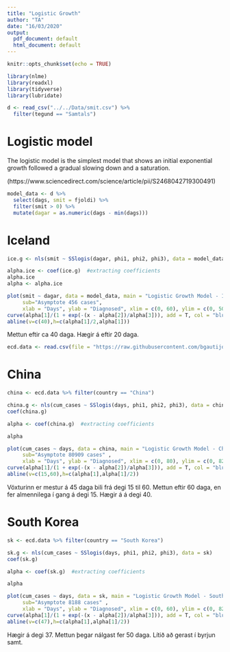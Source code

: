 ```yaml
---
title: "Logistic Growth"
author: "TA"
date: "16/03/2020"
output:
  pdf_document: default
  html_document: default
---
```


```r
knitr::opts_chunk$set(echo = TRUE)
```

```r
library(nlme)
library(readxl)
library(tidyverse)
library(lubridate)
```

```r
d <- read_csv("../../Data/smit.csv") %>% 
  filter(tegund == "Samtals")
```

# Logistic model
The logistic model is the simplest model that shows an initial exponential growth followed a gradual slowing down and a saturation.

(https://www.sciencedirect.com/science/article/pii/S2468042719300491)


```r
model_data <- d %>% 
  select(dags, smit = fjoldi) %>% 
  filter(smit > 0) %>% 
  mutate(dagar = as.numeric(dags - min(dags)))
```

# Iceland

```r
ice.g <- nls(smit ~ SSlogis(dagar, phi1, phi2, phi3), data = model_data)
```


```r
alpha.ice <- coef(ice.g)  #extracting coefficients
alpha.ice
alpha <- alpha.ice

plot(smit ~ dagar, data = model_data, main = "Logistic Growth Model - Iceland",
     sub="Asymptote 456 cases",
     xlab = "Days", ylab = "Diagnosed", xlim = c(0, 60), ylim = c(0, 500))  
curve(alpha[1]/(1 + exp(-(x - alpha[2])/alpha[3])), add = T, col = "blue")  # Fitted model
abline(v=c(40),h=c(alpha[1]/2,alpha[1]))
```

Mettun eftir ca 40 daga. Hægir á eftir 20 daga.

```r
ecd.data <- read.csv(file = "https://raw.githubusercontent.com/bgautijonsson/covid19/master/Data/ECDC_Data.csv")
```

# China

```r
china <- ecd.data %>% filter(country == "China")
```

```r
china.g <- nls(cum_cases ~ SSlogis(days, phi1, phi2, phi3), data = china)
coef(china.g)
```

```r
alpha <- coef(china.g)  #extracting coefficients

alpha

plot(cum_cases ~ days, data = china, main = "Logistic Growth Model - China",
     sub="Asymptote 80909 cases" ,
     xlab = "Days", ylab = "Diagnosed", xlim = c(0, 80), ylim = c(0, 82000))  
curve(alpha[1]/(1 + exp(-(x - alpha[2])/alpha[3])), add = T, col = "blue")  # Fitted model
abline(v=c(15,60),h=c(alpha[1],alpha[1]/2))
```

Vöxturinn er mestur á 45 daga bili frá degi 15 til 60. Mettun eftir 60 daga, en fer almennilega í gang á degi 15. Hægir á á degi 40.

# South Korea

```r
sk <- ecd.data %>% filter(country == "South Korea")
```

```r
sk.g <- nls(cum_cases ~ SSlogis(days, phi1, phi2, phi3), data = sk)
coef(sk.g)
```

```r
alpha <- coef(sk.g)  #extracting coefficients

alpha

plot(cum_cases ~ days, data = sk, main = "Logistic Growth Model - South Korea",
     sub="Asymptote 8188 cases" ,
     xlab = "Days", ylab = "Diagnosed", xlim = c(0, 60), ylim = c(0, 8200))  
curve(alpha[1]/(1 + exp(-(x - alpha[2])/alpha[3])), add = T, col = "blue")  # Fitted model
abline(v=c(47),h=c(alpha[1],alpha[1]/2))
```

Hægir á degi 37. Mettun þegar nálgast fer 50 daga. Lítið að gerast í byrjun samt.